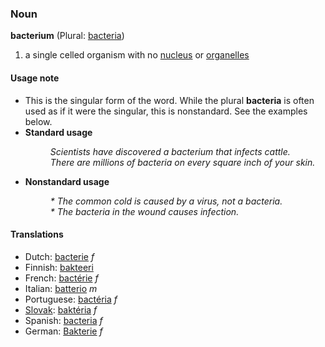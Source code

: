 ===Noun===
'''bacterium''' (Plural: [[bacteria]])

# a single celled organism with no [[nucleus]] or [[organelle]]s

====Usage note====
*This is the singular form of the word.  While the plural '''bacteria''' is often used as if it were the singular, this is nonstandard.  See the examples below.
*'''Standard usage'''
*:''Scientists have discovered a bacterium that infects cattle.''
*:''There are millions of bacteria on every square inch of your skin.''
*'''Nonstandard usage'''
*:''* The common cold is caused by a virus, not a bacteria.''
*:''* The bacteria in the wound causes infection.''

====Translations====
*Dutch: [[bacterie]] ''f''
*Finnish: [[bakteeri]]
*French: [[bactérie]] ''f''
*Italian: [[batterio]] ''m''
*Portuguese: [[bactéria]] ''f''
*[[Slovak]]: [[baktéria]] ''f''
*Spanish: [[bacteria]] ''f''
*German: [[Bakterie]] ''f''